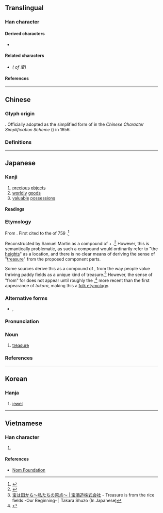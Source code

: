 {{also|寶}}
{{character info}}
==Translingual==
{{stroke order|strokes=8}}
{{ja-forms|宝|宝|[[寶]]}}

===Han character===
{{Han char|rn=40|rad=宀|as=05|sn=8|four=30103|canj=JMGI|ids=⿱宀玉}}

====Derived characters====
* {{l|mul|[[𡝬]], [[𣷂]], [[𬃏]], [[𮎓]], [[𨉗]], [[𫒭]], [[𬝄]], [[𮦚]], [[𡬏]]}}

====Related characters====
* {{l|mul|[[寶]]}} ''({{w|Traditional Chinese|Traditional form}} of 宝)''

====References====
{{Han ref|kx=0284.081|dkj=07122|dj=0561.080|hdz=20917.100|uh=5B9D}}

----

==Chinese==

===Glyph origin===
{{Han simp|寶|f=⿱珤貝|t=玉}}. Officially adopted as the simplified form of {{zh-l|*寶}} in the ''Chinese Character Simplification Scheme'' ({{lw|zh|pref=《|s:漢字簡化方案|漢字簡化方案|suf=》}}) in 1956.

===Definitions===
{{zh-see|寶|sv}} <!-- Refer 《宋元以來俗字譜》 and http://dict.variants.moe.edu.tw/variants/rbt/word_attribute.rbt?quote_code=QTAxMDU2LTAwMQ#33 -->

----

==Japanese==
{{ja-kanji forms|宝|寶}}

===Kanji===
{{ja-kanji|grade=6|rs=宀05|kyu=寶}}

# [[precious]] [[objects]]
# [[worldly]] [[goods]]
# [[valuable]] [[possessions]]

====Readings====
{{ja-readings
|goon=ほう
|kanon=ほう
|kanyoon=ほ
|kun=たから-
}}

===Etymology===
{{ja-kanjitab|たから|yomi=k}}
From {{inherited|ja|ojp|-|sort=たから}}. First cited to the ''{{w|Man'yōshū}}'' of 759 {{CE}}.<ref>{{R:Nihon Kokugo Daijiten 2|宝・財・貨}}</ref> 

Reconstructed by Samuel Martin as a compound of {{cog|jpx-pro|*taka|t1=high}} + {{m|jpx-pro|*-ra|pos=pluralizing suffix}}.<ref>{{R:ja:Martin 1987}}</ref>  However, this is semantically problematic, as such a compound would ordinarily refer to "the [[heights]]" as a location, and there is no clear means of deriving the sense of "[[treasure]]" from the proposed component parts.

Some sources derive this as a compound of {{com|ja|田|tr1=ta|t1=paddy field|から|tr2=kara|t2=from|lit=from the paddy fields}}, from the way people value thriving paddy fields as a unique kind of treasure.<ref>[https://www.takarashuzo.co.jp/takarahatakara/ 宝は田から～私たちの原点～ | 宝酒造株式会社] - Treasure is from the rice fields -Our Beginning- | Takara Shuzo (In Japanese)</ref>  However, the sense of "from" for {{ja-r|から}} does not appear until roughly the {{w|Heian period}},<ref>{{R:Nihon Kokugo Daijiten 2|から}}</ref> more recent than the first appearance of ''takara'', making this a [[folk etymology]].

===Alternative forms===
* {{ja-l|財}}, {{ja-l|貨}}

===Pronunciation===
{{ja-pron|たから|acc=3|acc_ref=DJR,SMK5,NHK}}

===Noun===
{{ja-noun|たから}}

# {{defdate|from 759}} [[treasure]]

===References===
<references/>

----

==Korean==

===Hanja===
{{ko-hanja|hangeul=보|rv=bo|mr=po}}

# [[jewel]]

----

==Vietnamese==

===Han character===
{{vi-readings|rs=宀05|reading=bảo, báu, bửu}}

# {{rfdef|vi|sort=宀05}}

====References====
* [http://nomfoundation.org/common/nom_details.php?codepoint=5B9D Nom Foundation]
